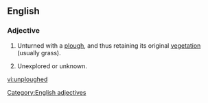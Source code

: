==English==

===Adjective===
{{en-adj|-}}

# {{context|of a field or land}} Unturned with a [[plough]], and thus retaining its original [[vegetation]] (usually grass).
# {{figurative}} Unexplored or unknown.

[[Category:English adjectives]]

[[vi:unploughed]]